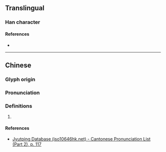 {{character info/new}}
==Translingual==

===Han character===
{{Han char|rn=64|rad=手|as=11|sn=14|four=|canj=QDLO|ids=⿰扌欶}}

====References====
* {{Han ref|kx=0449.300|dkj=12580|dj=0800.160|hdz=31943.020|uh=6457|ud=25687}}

----

==Chinese==
{{zh-forms}}

===Glyph origin===
{{Han etym}}

===Pronunciation===
{{zh-pron
|m=sōu
|c=cuk1
|mc=y
|oc=y
|cat=
}}

===Definitions===
{{zh-hanzi}}

# {{rfdef|zh}}

====References====
* [http://www.iso10646hk.net/jp/document/download.jsp Jyutping Database (iso10646hk.net) - Cantonese Pronunciation List (Part 2), p. 117]
